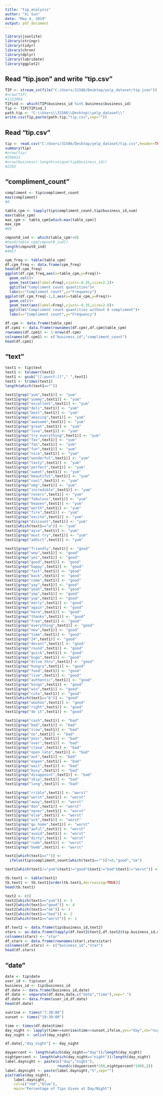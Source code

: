 ---
title: "tip_analysis"
author: "Xi Sun"
date: "May 4, 2019"
output: pdf_document
---
```{r}
library(jsonlite)
library(stringr)
library(tidyr)
library(chron)
library(dplyr)
library(lubridate)
library(ggplot2)
```

## Read "tip.json" and write "tip.csv"

```{r}
TIP <- stream_in(file("C:/Users/31586/Desktop/yelp_dataset/tip.json"))
#nrow(TIP)
#1223094
TIPind <- which(TIP$business_id %in% business$business_id)
Tip <- TIP[TIPind,]
path.tip <- "C:\\Users\\31586\\Desktop\\yelp_dataset\\"
write.csv(Tip,paste(path.tip,"tip.csv",sep=""))
```

## Read "tip.csv"

```{r}
tip <- read.csv("C:/Users/31586/Desktop/yelp_dataset/tip.csv",header=TRUE)
summary(tip)
#nrow(tip)
#556615
#nrow(business)-length(unique(tip$business_id))
#2202
```

## "compliment_count"

```{r}
compliment <- tip$compliment_count
max(compliment)
#8

table_cpm <- tapply(tip$compliment_count,tip$business_id,sum)
max(table_cpm)
max_cpm <- table_cpm[which.max(table_cpm)]
max_cpm
#68

cmpnot0_ind <- which(table_cpm!=0)
#head(table_cpm[cmpnot0_ind])
length(cmpnot0_ind)
#4057

cpm_freq <- table(table_cpm)
df.cpm_freq <- data.frame(cpm_freq)
head(df.cpm_freq)
ggplot(df.cpm_freq,aes(x=table_cpm,y=Freq))+
  geom_col()+
  geom_text(aes(label=Freq),vjust=-0.35,size=2.2)+
  ggtitle("Compliment count quantities")+
  labs(x="Compliment count",y="Frequency")
ggplot(df.cpm_freq[-1,],aes(x=table_cpm,y=Freq))+
  geom_col()+
  geom_text(aes(label=Freq),vjust=-0.35,size=2.8)+
  ggtitle("Compliment count quantities without 0 compliment")+
  labs(x="Compliment count",y="Frequency")

df.cpm <- data.frame(table_cpm)
df.cpm1 <- data.frame(rownames(df.cpm),df.cpm$table_cpm)
rownames(df.cpm1) <- 1:nrow(df.cpm)
colnames(df.cpm1) <- c("business_id","compliment_count")
head(df.cpm1)
```

## "text"

```{r}
text1 <- tip$text
text1 <- tolower(text1)
text1 <- gsub("[[:punct:]]"," ",text1)
text1 <- trimws(text1)
length(which(text1==""))

text1[grep("yum",text1)] <- "yum"
text1[grep("yummy",text1)] <- "yum"
text1[grep("excellent",text1)] <- "yum"
text1[grep("deli",text1)] <- "yum"
text1[grep("best",text1)] <- "yum"
text1[grep("amazing",text1)] <- "yum"
text1[grep("awesome",text1)] <- "yum"
text1[grep("great",text1)] <- "yum"
text1[grep("love",text1)] <- "yum"
text1[grep("try everything",text1)] <- "yum"
text1[grep("fav",text1)] <- "yum"
text1[grep("fan",text1)] <- "yum"
text1[grep("fun",text1)] <- "yum"
text1[grep("nice",text1)] <- "yum"
text1[grep("wonderful",text1)] <- "yum"
text1[grep("tasty",text1)] <- "yum"
text1[grep("perfect",text1)] <- "yum"
text1[grep("sweet",text1)] <- "yum"
text1[grep("beautiful",text1)] <- "yum"
text1[grep("cool",text1)] <- "yum"
text1[grep("omg",text1)] <- "yum"
text1[grep("incredible",text1)] <- "yum"
text1[grep("reserv",text1)] <- "yum"
text1[grep("fabulous",text1)] <- "yum"
text1[grep("heaven",text1)] <- "yum"
text1[grep("worth",text1)] <- "yum"
text1[grep("fire",text1)] <- "yum"
text1[grep("excite",text1)] <- "yum"
text1[grep("discount",text1)] <- "yum"
text1[which(text1=="a")] <- "yum"
text1[grep("ayce",text1)] <- "yum"
text1[grep("must try",text1)] <- "yum"
text1[grep("addict",text1)] <- "yum"

text1[grep("friendly",text1)] <- "good"
text1[grep("wow",text1)] <- "good"
text1[grep("yes",text1)] <- "good"
text1[grep("good",text1)] <- "good"
text1[grep("happy",text1)] <- "good"
text1[grep("fast",text1)] <- "good"
text1[grep("back",text1)] <- "good"
text1[grep("come",text1)] <- "good"
text1[grep("yay",text1)] <- "good"
text1[grep("yeah",text1)] <- "good"
text1[grep("yep",text1)] <- "good"
text1[grep("yup",text1)] <- "good"
text1[grep("early",text1)] <- "good"
text1[grep("again",text1)] <- "good"
text1[grep("here",text1)] <- "good"
text1[grep("thanks",text1)] <- "good"
text1[grep("free",text1)] <- "good"
text1[grep("everything",text1)] <- "good"
text1[grep("new",text1)] <- "good"
text1[grep("time",text1)] <- "good"
text1[grep("24",text1)] <- "good"
text1[grep("decent",text1)] <- "good"
text1[grep("round",text1)] <- "good"
text1[grep("quick",text1)] <- "good"
text1[grep("huge",text1)] <- "good"
text1[grep("drive thru",text1)] <- "good"
text1[grep("hungry",text1)] <- "good"
text1[grep("food",text1)] <- "good"
text1[grep("live",text1)] <- "good"
text1[grep("authentic",text1)] <- "good"
text1[grep("bingo",text1)] <- "good"
text1[grep("win",text1)] <- "good"
text1[grep("cute",text1)] <- "good"
text1[which(text1=="b")] <- "good"
text1[grep("woohoo",text1)] <- "good"
text1[grep("right",text1)] <- "good"
text1[grep("do it",text1)] <- "good"

text1[grep("cash",text1)] <- "bad"
text1[grep("bad",text1)] <- "bad"
text1[grep("slow",text1)] <- "bad"
text1[grep("no",text1)] <- "bad"
text1[grep("poor",text1)] <- "bad"
text1[grep("over",text1)] <- "bad"
text1[grep("close",text1)] <- "bad"
text1[grep("open late",text1)] <- "bad"
text1[grep("out",text1)] <- "bad"
text1[grep("expen",text1)] <- "bad"
text1[grep("wait",text1)] <- "bad"
text1[grep("busy",text1)] <- "bad"
text1[grep("disappoint",text1)] <- "bad"
text1[grep("skip",text1)] <- "bad"
text1[grep("long",text1)] <- "bad"

text1[grep("rrible",text1)] <- "worst"
text1[grep("worst",text1)] <- "worst"
text1[grep("away",text1)] <- "worst"
text1[grep("don",text1)] <- "worst"
text1[grep("never",text1)] <- "worst"
text1[grep("else",text1)] <- "worst"
text1[grep("uck",text1)] <- "worst"
text1[grep("go home",text1)] <- "worst"
text1[grep("awful",text1)] <- "worst"
text1[grep("avoid",text1)] <- "worst"
text1[grep("dirty",text1)] <- "worst"
text1[grep("rude",text1)] <- "worst"
text1[grep("bomb",text1)] <- "worst"

text1[which(text1=="")] <- 
  ifelse(tip$compliment_count[which(text1=="")]!=0,"good","ok")

text1[which(text1!="yum"&text1!="good"&text1!="bad"&text1!="worst")] <- "ok"

tb.text1 <- table(text1)
tb.text1 <- tb.text1[order(tb.text1,decreasing=TRUE)]
head(tb.text1)

text2 <- c()
text2[which(text1=="yum")] <- 5
text2[which(text1=="good")] <- 4
text2[which(text1=="ok")] <- 3
text2[which(text1=="bad")] <- 2
text2[which(text1=="worst")] <- 1

df.text2 <- data.frame(tip$business_id,text2)
stars <- as.data.frame(tapply(df.text2$text2,df.text2$tip.business_id,mean))
colnames(stars) <- "star"
df.stars <- data.frame(rownames(star),stars$star)
colnames(df.stars) <- c("business_id","star")
head(df.stars)
```

## "date"

```{r}
date <- tip$date
user_id <- tip$user_id
business_id <- tip$business_id
df.date <- data.frame(business_id,date)
df.date <- separate(df.date,date,c("date","time"),sep=" ")
df.date <- data.frame(user_id,df.date)
head(df.date)

sunrise <- times("7:30:00")
sunset <- times("19:30:00")

time <- times(df.date$time)
day_night <- lapply(time>=sunrise&time<=sunset,ifelse,yes="day",no="night")
day_night <- unlist(day_night)

df.date[,"day_night"] <- day_night

daypercent <- length(which(day_night=="day"))/length(day_night)
nightpercent <- length(which(day_night=="night"))/length(day_night)
label.daynight <- paste(c("day","night"),
                        round(c(daypercent*100,nightpercent*100),2))
label.daynight <- paste(label.daynight,"%",sep="")
pie(table(day_night),
    label.daynight,
    col=c("red","blue"),
    main="Percentage of Tips Given at Day/Night")
```
